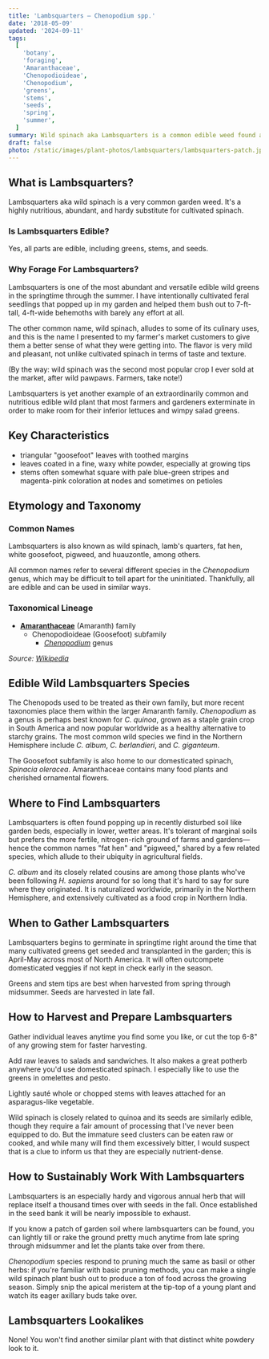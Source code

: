 ```yaml
---
title: 'Lambsquarters – Chenopodium spp.'
date: '2018-05-09'
updated: '2024-09-11'
tags:
  [
    'botany',
    'foraging',
    'Amaranthaceae',
    'Chenopodioideae',
    'Chenopodium',
    'greens',
    'stems',
    'seeds',
    'spring',
    'summer',
  ]
summary: Wild spinach aka Lambsquarters is a common edible weed found all around the world and featured in Mexican, Indian, and African cuisine.
draft: false
photo: /static/images/plant-photos/lambsquarters/lambsquarters-patch.jpeg
---
```



<div className="rounded-lg bg-gray-100 p-4 dark:bg-gray-800">
  <TOCInline toc={props.toc} toHeading={3} asDisclosure />
</div>

## What is Lambsquarters?

Lambsquarters aka wild spinach is a very common garden weed. It's a highly nutritious, abundant, and hardy substitute for cultivated spinach.

### Is Lambsquarters Edible?

Yes, all parts are edible, including greens, stems, and seeds.

### Why Forage For Lambsquarters?

Lambsquarters is one of the most abundant and versatile edible wild greens in the springtime through the summer. I have intentionally cultivated feral seedlings that popped up in my garden and helped them bush out to 7-ft-tall, 4-ft-wide behemoths with barely any effort at all.

The other common name, wild spinach, alludes to some of its culinary uses, and this is the name I presented to my farmer's market customers to give them a better sense of what they were getting into. The flavor is very mild and pleasant, not unlike cultivated spinach in terms of taste and texture.

(By the way: wild spinach was the second most popular crop I ever sold at the market, after wild pawpaws.
Farmers, take note!)

Lambsquarters is yet another example of an extraordinarily common and nutritious edible wild plant that most farmers and gardeners exterminate in order to make room for their inferior lettuces and wimpy salad greens.

## Key Characteristics

- triangular "goosefoot" leaves with toothed margins
- leaves coated in a fine, waxy white powder, especially at growing tips
- stems often somewhat square with pale blue-green stripes and
  magenta-pink coloration at nodes and sometimes on petioles

<Photo
  photo="/static/images/plant-photos/lambsquarters/lambsquarters-stem.jpeg"
  desc="C. album stem showing off its unmistakable colored stripes."
/>

## Etymology and Taxonomy

### Common Names

Lambsquarters is also known as wild spinach, lamb's quarters, fat hen, white goosefoot, pigweed, and huauzontle, among others.

All common names refer to several different species in the _Chenopodium_ genus, which may be difficult to tell apart for the uninitiated. Thankfully, all are edible and can be used in similar ways.

<Photo
  photo="/static/images/plant-photos/lambsquarters/lambsquarters-berlandieri.jpeg"
  desc="C. berlandieri tends to have a shorter and skinnier growth habit than the wider-leaved C. album."
/>

### Taxonomical Lineage

- [**Amaranthaceae**](/tags/amaranthaceae/) (Amaranth) family
  - Chenopodioideae (Goosefoot) subfamily
    - [_Chenopodium_](/tags/chenopodium/) genus

_Source: [Wikipedia](https://en.wikipedia.org/wiki/Chenopodium)_

## Edible Wild Lambsquarters Species

The Chenopods used to be treated as their own family, but more recent taxonomies place them within the larger Amaranth family. _Chenopodium_ as a genus is perhaps best known for _C. quinoa_, grown as a staple grain crop in South America and now popular worldwide as a healthy alternative to starchy grains. The most common wild species we find in the Northern Hemisphere include _C. album_, _C. berlandieri_, and _C. giganteum_.

The Goosefoot subfamily is also home to our domesticated spinach, _Spinacia oleracea_. Amaranthaceae contains many food plants and cherished ornamental flowers.

<Photo
  photo="/static/images/plant-photos/lambsquarters/lambsquarters-patch.jpeg"
  desc="A typical scene on farms in North America in spring: C. album dominates freshly tilled soil."
/>

## Where to Find Lambsquarters

Lambsquarters is often found popping up in recently disturbed soil like garden beds, especially in lower, wetter areas. It's tolerant of marginal soils but prefers the more fertile, nitrogen-rich ground of farms and gardens—hence the common names "fat hen" and "pigweed," shared by a few related species, which allude to their ubiquity in agricultural fields.

_C. album_ and its closely related cousins are among those plants who've been following _H. sapiens_ around for so long that it's hard to say for sure where they originated. It is naturalized worldwide, primarily in the Northern Hemisphere, and extensively cultivated as a food crop in Northern India.

<Photo
  photo="/static/images/plant-photos/lambsquarters/lambsquarters-seedlings.jpeg"
  desc="Young wild spinach seedlings demonstrating key traits early in development."
/>

## When to Gather Lambsquarters

Lambsquarters begins to germinate in springtime right around the time that many cultivated greens get seeded and transplanted in the garden; this is April-May across most of North America. It will often outcompete domesticated veggies if not kept in check early in the season.

Greens and stem tips are best when harvested from spring through midsummer. Seeds are harvested in late fall.

<Photo
  photo="/static/images/plant-photos/lambsquarters/lambsquarters-big.jpeg"
  desc="A common scene in gardens and farms in late spring: lambsquarters dominates freshly tilled soil."
/>

## How to Harvest and Prepare Lambsquarters

Gather individual leaves anytime you find some you like, or cut the top 6-8" of any growing stem for faster harvesting.

Add raw leaves to salads and sandwiches. It also makes a great potherb anywhere you'd use domesticated spinach. I especially like to use the greens in omelettes and pesto.

Lightly sauté whole or chopped stems with leaves attached for an asparagus-like vegetable.

Wild spinach is closely related to quinoa and its seeds are similarly edible, though they require a fair amount of processing that I've never been equipped to do. But the immature seed clusters can be eaten raw or cooked, and while many will find them excessively bitter, I would suspect that is a clue to inform us that they are especially nutrient-dense.

## How to Sustainably Work With Lambsquarters

Lambsquarters is an especially hardy and vigorous annual herb that will replace itself a thousand times over with seeds in the fall. Once established in the seed bank it will be nearly impossible to exhaust.

If you know a patch of garden soil where lambsquarters can be found, you can lightly till or rake the ground pretty much anytime from late spring through midsummer and let the plants take over from there.

_Chenopodium_ species respond to pruning much the same as basil or other herbs: if you're familiar with basic pruning methods, you can make a single wild spinach plant bush out to produce a ton of food across the growing season. Simply snip the apical meristem at the tip-top of a young plant and watch its eager axillary buds take over.

## Lambsquarters Lookalikes

None! You won't find another similar plant with that distinct white powdery look to it.

<BookCTA />
